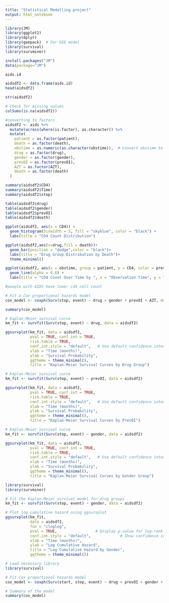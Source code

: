 ---
title: "Statistical Modelling project"
output: html_notebook
---



```{r}
library(JM)  
library(ggplot2)
library(dplyr)  
library(geepack)  # For GEE model
library(survival) 
library(survminer) 
```

```{r}
install.packages("JM")
data(package="JM")
```

```{r}
aids.id
```


```{r}
aidsdf2 <- data.frame(aids.id)
head(aidsdf2)
```

```{r}
str(aidsdf2)
```

```{r}
# Check for missing values
colSums(is.na(aidsdf2))
```


```{r}
#converting to factors
aidsdf2 <- aids %>%
  mutate(across(where(is.factor), as.character)) %>%
  mutate(
    patient = as.factor(patient),
    death = as.factor(death),
    obstime = as.numeric(as.character(obstime)),  # Convert obstime to numeric for modeling
    drug = as.factor(drug),
    gender = as.factor(gender),
    prevOI = as.factor(prevOI),
    AZT = as.factor(AZT),
    death = as.factor(death)
  )
```


```{r}
summary(aidsdf2$CD4)
summary(aidsdf2$Time)
summary(aidsdf2$stop)
```

```{r}
table(aidsdf2$drug)
table(aidsdf2$gender)
table(aidsdf2$prevOI)
table(aidsdf2$death)
```
```{r}
ggplot(aidsdf2, aes(x = CD4)) + 
  geom_histogram(binwidth = 5, fill = "skyblue", color = "black") + 
  labs(title = "CD4 Count Distribution")
```


```{r}
ggplot(aidsdf2,aes(x=drug,fill = death))+
  geom_bar(position = "dodge",color = "black")+
  labs(title = "Drug Group Distribution by Death")+
  theme_minimal()

```


```{r}
ggplot(aidsdf2, aes(x = obstime, group = patient, y = CD4, color = prevOI)) + 
  geom_line(alpha = 0.6) + 
  labs(title = "CD4 Count Over Time by ", x = "Observation Time", y = "CD4 Count")

#people with AIDS have lower cd4 cell count 
```



```{r}
# Fit a Cox proportional hazards model
cox_model <- coxph(Surv(stop, event) ~ drug + gender + prevOI + AZT, data = aidsdf2)

summary(cox_model)

```


```{r}
# Kaplan-Meier survival curve
km_fit <- survfit(Surv(stop, event) ~ drug, data = aidsdf2)

ggsurvplot(km_fit, data = aidsdf2,
           pval = TRUE, conf.int = TRUE, 
           risk.table = TRUE,
           conf.int.style = "default",   # Use default confidence interval (log transformation)
           xlab = "Time (months)",       
           ylab = "Survival Probability",
           ggtheme = theme_minimal(),
           title = "Kaplan-Meier Survival Curves by Drug Group")

```


```{r}
# Kaplan-Meier survival curve
km_fit <- survfit(Surv(stop, event) ~ prevOI, data = aidsdf2)

ggsurvplot(km_fit, data = aidsdf2,
           pval = TRUE, conf.int = TRUE, 
           risk.table = TRUE,
           conf.int.style = "default",   # Use default confidence interval (log transformation)
           xlab = "Time (months)",       
           ylab = "Survival Probability",
           ggtheme = theme_minimal(),
           title = "Kaplan-Meier Survival Curves by PrevOI")

```
```{r}
# Kaplan-Meier survival curve
km_fit <- survfit(Surv(stop, event) ~ gender, data = aidsdf2)

ggsurvplot(km_fit, data = aidsdf2,
           pval = TRUE, conf.int = TRUE, 
           risk.table = TRUE,
           conf.int.style = "default",   # Use default confidence interval (log transformation)
           xlab = "Time (months)",       
           ylab = "Survival Probability",
           ggtheme = theme_minimal(),
           title = "Kaplan-Meier Survival Curves by Gender Group")


```


```{r}

library(survival)
library(survminer)

# Fit the Kaplan-Meier survival model for drug groups
km_fit <- survfit(Surv(stop, event) ~ gender, data = aidsdf2)

# Plot log cumulative hazard using ggsurvplot
ggsurvplot(km_fit, 
           data = aidsdf2, 
           fun = "cloglog",            
           pval = TRUE,                 # Display p-value for log-rank test
           conf.int.style = "default",             # Show confidence intervals
           xlab = "Time (months)",      
           ylab = "Log Cumulative Hazard", 
           title = "Log Cumulative Hazard by Gender", 
           ggtheme = theme_minimal())   

```


```{r}
# Load necessary library
library(survival)

# Fit Cox proportional hazards model
cox_model <- coxph(Surv(start, stop, event) ~ drug + prevOI + gender + AZT, data = aidsdf2)

# Summary of the model
summary(cox_model)


```


```{r}

```


```{r}
```

